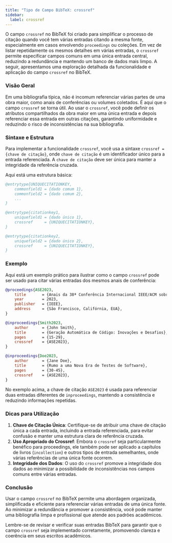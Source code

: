 ```yaml
---
title: "Tipo de Campo BibTeX: crossref"
sidebar:
  label: crossref
---
```



O campo `crossref` no BibTeX foi criado para simplificar o processo de citação quando você tem várias entradas citando a mesma fonte, especialmente em casos envolvendo `proceedings` ou coleções. Em vez de listar repetidamente os mesmos detalhes em várias entradas, o `crossref` permite especificar campos comuns em uma única entrada central, reduzindo a redundância e mantendo um banco de dados mais limpo. A seguir, apresentamos uma exploração detalhada da funcionalidade e aplicação do campo `crossref` no BibTeX.

<CiteDrive />

### Visão Geral

Em uma bibliografia típica, não é incomum referenciar várias partes de uma obra maior, como anais de conferências ou volumes coletados. É aqui que o campo `crossref` se torna útil. Ao usar o `crossref`, você pode definir os atributos compartilhados da obra maior em uma única entrada e depois referenciar essa entrada em outras citações, garantindo uniformidade e reduzindo o risco de inconsistências na sua bibliografia.

### Sintaxe e Estrutura

Para implementar a funcionalidade `crossref`, você usa a sintaxe `crossref = {chave de citação}`, onde `chave de citação` é um identificador único para a entrada referenciada. A `chave de citação` deve ser única para manter a integridade da referência cruzada.

Aqui está uma estrutura básica:

```bibtex
@entrytype{UNIQUECITATIONKEY,
    commonfield1 = {dado comum 1},
    commonfield2 = {dado comum 2},
    ...
}

@entrytype{citationkey1,
    uniquefield1 = {dado único 1},
    crossref     = {UNIQUECITATIONKEY},
}

@entrytype{citationkey2,
    uniquefield2 = {dado único 2},
    crossref     = {UNIQUECITATIONKEY},
}
```

### Exemplo

Aqui está um exemplo prático para ilustrar como o campo `crossref` pode ser usado para citar várias entradas dos mesmos anais de conferência:

```bibtex
@proceedings{ASE2023,
    title       = {Anais da 38ª Conferência Internacional IEEE/ACM sobre Engenharia de Software Automatizada},
    year        = 2023,
    publisher   = {IEEE},
    address     = {São Francisco, Califórnia, EUA},
}

@inproceedings{Smith2023,
    author      = {John Smith},
    title       = {Geração Automática de Código: Inovações e Desafios},
    pages       = {15-29},
    crossref    = {ASE2023},
}

@inproceedings{Doe2023,
    author      = {Jane Doe},
    title       = {Rumo a uma Nova Era de Testes de Software},
    pages       = {30-45},
    crossref    = {ASE2023},
}
```

No exemplo acima, a chave de citação `ASE2023` é usada para referenciar duas entradas diferentes de `inproceedings`, mantendo a consistência e reduzindo informações repetidas.

### Dicas para Utilização

1. **Chave de Citação Única**: Certifique-se de atribuir uma chave de citação única a cada entrada, incluindo a entrada referenciada, para evitar confusão e manter uma estrutura clara de referência cruzada.
2. **Uso Apropriado do Crossref**: Embora o `crossref` seja particularmente benéfico para proceedings, ele também pode ser aplicado a capítulos de livros (`incollection`) e outros tipos de entrada semelhantes, onde várias referências de uma única fonte ocorrem.
3. **Integridade dos Dados**: O uso do `crossref` promove a integridade dos dados ao minimizar a possibilidade de inconsistências nos campos comuns entre várias entradas.

### Conclusão

Usar o campo `crossref` no BibTeX permite uma abordagem organizada, simplificada e eficiente para referenciar várias entradas de uma única fonte. Ao minimizar a redundância e promover a consistência, você pode manter uma bibliografia limpa e profissional que atende aos padrões acadêmicos.

Lembre-se de revisar e verificar suas entradas BibTeX para garantir que o campo `crossref` seja implementado corretamente, promovendo clareza e coerência em seus escritos acadêmicos.